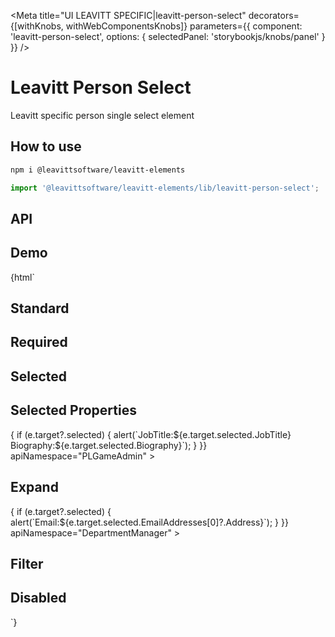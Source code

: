 

<Meta
  title="UI LEAVITT SPECIFIC|leavitt-person-select"
  decorators={[withKnobs, withWebComponentsKnobs]}
  parameters={{ component: 'leavitt-person-select', options: { selectedPanel: 'storybookjs/knobs/panel' } }}
/>

# Leavitt Person Select

Leavitt specific person single select element

## How to use

```bash
npm i @leavittsoftware/leavitt-elements
```

```js
import '@leavittsoftware/leavitt-elements/lib/leavitt-person-select';
```

## API

<Props of="leavitt-person-select" />

## Demo

<Preview withToolbar>
  <Story name="Docs">{html` <user-manager></user-manager>
    <h2 demo>Standard</h2>
    <leavitt-person-select apiNamespace="PLGameAdmin"></leavitt-person-select>
    <h2 demo>Required</h2>
    <leavitt-person-select required apiNamespace="PLGameAdmin"></leavitt-person-select>
    <h2 demo>Selected</h2>
    <leavitt-person-select .selected=${{ Id: 11056, FirstName: 'Aaron', LastName: 'Drabeck' }} required apiNamespace="PLGameAdmin"></leavitt-person-select>
    <h2 demo>Selected Properties</h2>
    <leavitt-person-select
      .selectedProperties=${['JobTitle', 'Biography']}
      @selected=${e => {
        if (e.target?.selected) {
          alert(`JobTitle:${e.target.selected.JobTitle} Biography:${e.target.selected.Biography}`);
        }
      }}
      apiNamespace="PLGameAdmin"
    ></leavitt-person-select>
    <h2 demo>Expand</h2>
    <leavitt-person-select
      expand="EmailAddresses"
      @selected=${e => {
        if (e.target?.selected) {
          alert(`Email:${e.target.selected.EmailAddresses[0]?.Address}`);
        }
      }}
      apiNamespace="DepartmentManager"
    ></leavitt-person-select>
    <h2 demo>Filter</h2>
    <leavitt-person-select
      filter="Roles/any(r: isof(r,%27LG.Core.DataModel.Core.LGEmployeeRole%27) and not r/IsExpired and (r/LG.Core.DataModel.Core.LGEmployeeRole/LGEmployeeRoleToCompanyAddresses/any(c: not c/IsExpired and c/CompanyAddress/CompanyId eq 20248)))"
      apiNamespace="DepartmentManager"
    ></leavitt-person-select>
    <h2 demo>Disabled</h2>
    <leavitt-person-select disabled></leavitt-person-select>`}</Story>
</Preview>
